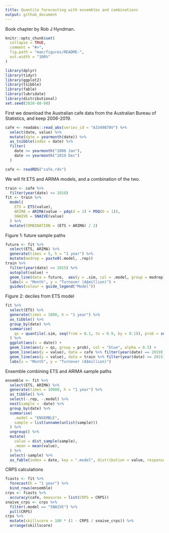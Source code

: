 ```yaml
---
title: Quantile forecasting with ensembles and combinations
output: github_document
---
```


Book chapter by Rob J Hyndman.


```r
knitr::opts_chunk$set(
  collapse = TRUE,
  comment = "#>",
  fig.path = "man/figures/README-",
  out.width = "100%"
)
```

```r
library(dplyr)
library(tidyr)
library(ggplot2)
library(tsibble)
library(fable)
library(lubridate)
library(distributional)
set.seed(2020-08-08)
```

First we download the Australian cafe data from the Australian Bureau of Statistics, and keep 2006-2019.

```r
cafe <- readabs::read_abs(series_id = "A3349870V") %>%
  select(date, value) %>%
  mutate(date = yearmonth(date)) %>%
  as_tsibble(index = date) %>%
  filter(
    date >= yearmonth("2006 Jan"),
    date <= yearmonth("2019 Dec")
  )
```

```r
cafe <- readRDS("cafe.rds")
```

We will fit ETS and ARIMA models, and a combination of the two.

```r
train <- cafe %>%
  filter(year(date) <= 2018)
fit <- train %>%
  model(
    ETS = ETS(value),
    ARIMA = ARIMA(value ~ pdq(d = 1) + PDQ(D = 1)),
    SNAIVE = SNAIVE(value)
  ) %>%
  mutate(COMBINATION = (ETS + ARIMA) / 2)
```

Figure 1: future sample paths

```r
future <- fit %>%
  select(ETS, ARIMA) %>%
  generate(times = 5, h = "1 year") %>%
  mutate(modrep = paste0(.model, .rep))
train %>%
  filter(year(date) >= 2015) %>%
  autoplot(value) +
  geom_line(data = future,  aes(y = .sim, col = .model, group = modrep)) +
  labs(x = "Month", y = "Turnover (A$million)") +
  guides(colour = guide_legend("Model"))
```

Figure 2: deciles from ETS model

```r
fit %>%
  select(ETS) %>%
  generate(times = 1000, h = "1 year") %>%
  as_tibble() %>%
  group_by(date) %>%
  summarise(
    qs = quantile(.sim, seq(from = 0.1, to = 0.9, by = 0.1)), prob = seq(from = 0.1, to = 0.9, by = 0.1)
  ) %>%
  ggplot(aes(x = date)) +
  geom_line(aes(y = qs, group = prob), col = "blue", alpha = 0.5) +
  geom_line(aes(y = value), data = cafe %>% filter(year(date) == 2019)) +
  geom_line(aes(y = value), data = train %>% filter(year(date) >= 2015)) +
  labs(x = "Month", y = "Turnover (A$million)")
```

Ensemble combining ETS and ARIMA sample paths

```r
ensemble <- fit %>%
  select(ETS, ARIMA) %>%
  generate(times = 10000, h = "1 year") %>%
  as_tibble() %>%
  select(-.rep, -.model) %>%
  nest(sample = -date) %>%
  group_by(date) %>%
  summarise(
    .model = "ENSEMBLE",
    sample = list(unname(unlist(sample)))
  ) %>%
  ungroup() %>%
  mutate(
    value = dist_sample(sample),
    .mean = mean(value),
  ) %>%
  select(-sample) %>%
  as_fable(index = date, key = ".model", distribution = value, response = "value")
```

CRPS calculations

```r
fcasts <- fit %>%
  forecast(h = "1 year") %>%
  bind_rows(ensemble)
crps <- fcasts %>%
  accuracy(cafe, measures = list(CRPS = CRPS))
snaive_crps <- crps %>%
  filter(.model == "SNAIVE") %>%
  pull(CRPS)
crps %>%
  mutate(skillscore = 100 * (1 - CRPS / snaive_crps)) %>%
  arrange(skillscore)
```
